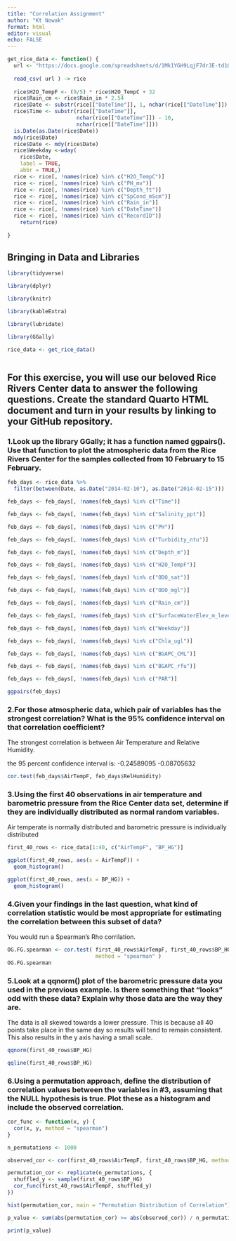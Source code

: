 ```yaml
---
title: "Correlation Assignment"
author: "Kt Nowak"
format: html
editor: visual
echo: FALSE
---
```


```r

get_rice_data <- function() { 
  url <- "https://docs.google.com/spreadsheets/d/1Mk1YGH9LqjF7drJE-td1G_JkdADOU0eMlrP01WFBT8s/pub?gid=0&single=true&output=csv"
  
  read_csv( url ) -> rice
  
  rice$H2O_TempF <- (9/5) * rice$H2O_TempC + 32 
  rice$Rain_cm <- rice$Rain_in * 2.54
  rice$Date <- substr(rice[["DateTime"]], 1, nchar(rice[["DateTime"]]) - 11)
  rice$Time <- substr(rice[["DateTime"]], 
                      nchar(rice[["DateTime"]]) - 10,
                      nchar(rice[["DateTime"]]))
  is.Date(as.Date(rice$Date))
  mdy(rice$Date)
  rice$Date <- mdy(rice$Date)
  rice$Weekday <-wday(
    rice$Date,
    label = TRUE,
    abbr = TRUE,)
  rice <- rice[, !names(rice) %in% c("H2O_TempC")]
  rice <- rice[, !names(rice) %in% c("PH_mv")]
  rice <- rice[, !names(rice) %in% c("Depth_ft")]
  rice <- rice[, !names(rice) %in% c("SpCond_mScm")]
  rice <- rice[, !names(rice) %in% c("Rain_in")]
  rice <- rice[, !names(rice) %in% c("DateTime")]
  rice <- rice[, !names(rice) %in% c("RecordID")]
    return(rice)
  
}

```


## Bringing in Data and Libraries 
```r

library(tidyverse)

library(dplyr)

library(knitr)

library(kableExtra)

library(lubridate)

library(GGally)

rice_data <- get_rice_data()



```

## For this exercise, you will use our beloved Rice Rivers Center data to answer the following questions.  Create the standard Quarto HTML document and turn in your results by linking to your GitHub repository.


### 1.Look up the library GGally; it has a function named ggpairs(). Use that function to plot the atmospheric data from the Rice Rivers Center for the samples collected from 10 February to 15 February.
```r

feb_days <- rice_data %>%
  filter(between(Date, as.Date("2014-02-10"), as.Date("2014-02-15")))

feb_days <- feb_days[, !names(feb_days) %in% c("Time")]

feb_days <- feb_days[, !names(feb_days) %in% c("Salinity_ppt")]

feb_days <- feb_days[, !names(feb_days) %in% c("PH")]

feb_days <- feb_days[, !names(feb_days) %in% c("Turbidity_ntu")]

feb_days <- feb_days[, !names(feb_days) %in% c("Depth_m")]

feb_days <- feb_days[, !names(feb_days) %in% c("H2O_TempF")]

feb_days <- feb_days[, !names(feb_days) %in% c("ODO_sat")]

feb_days <- feb_days[, !names(feb_days) %in% c("ODO_mgl")]

feb_days <- feb_days[, !names(feb_days) %in% c("Rain_cm")]

feb_days <- feb_days[, !names(feb_days) %in% c("SurfaceWaterElev_m_levelNad83m")]

feb_days <- feb_days[, !names(feb_days) %in% c("Weekday")]

feb_days <- feb_days[, !names(feb_days) %in% c("Chla_ugl")]

feb_days <- feb_days[, !names(feb_days) %in% c("BGAPC_CML")]

feb_days <- feb_days[, !names(feb_days) %in% c("BGAPC_rfu")]

feb_days <- feb_days[, !names(feb_days) %in% c("PAR")]

ggpairs(feb_days)


```

### 2.For those atmospheric data, which pair of variables has the strongest correlation? What is the 95% confidence interval on that correlation coefficient?

The strongest correlation is between Air Temperature and Relative Humidity. 

the 95 percent confidence interval is:
 -0.24589095 -0.08705632

```r

cor.test(feb_days$AirTempF, feb_days$RelHumidity)

```
### 3.Using the first 40 observations in air temperature and barometric pressure from the Rice Center data set, determine if they are individually distributed as normal random variables.

Air temperate is normally distributed and barometric pressure is individually distributed 
```r

first_40_rows <- rice_data[1:40, c("AirTempF", "BP_HG")]

ggplot(first_40_rows, aes(x = AirTempF)) +
  geom_histogram()

ggplot(first_40_rows, aes(x = BP_HG)) +
  geom_histogram()

```
### 4.Given your findings in the last question, what kind of correlation statistic would be most appropriate for estimating the correlation between this subset of data?

You would run a Spearman’s Rho corrilation. 
```r

OG.FG.spearman <- cor.test( first_40_rows$AirTempF, first_40_rows$BP_HG, 
                            method = "spearman" )
OG.FG.spearman

```
### 5.Look at a qqnorm() plot of the barometric pressure data you used in the previous example. Is there something that "looks" odd with these data? Explain why those data are the way they are.  

The data is all skewed towards a lower pressure. This is because all 40 points take place in the same day so results will tend to remain consistent. This also results in the y axis having a small scale.
```r

qqnorm(first_40_rows$BP_HG)

qqline(first_40_rows$BP_HG)


```
### 6.Using a permutation approach, define the distribution of correlation values between the variables in #3, assuming that the NULL hypothesis is true. Plot these as a histogram and include the observed correlation.  
```r

cor_func <- function(x, y) {
  cor(x, y, method = "spearman")
}

n_permutations <- 1000

observed_cor <- cor(first_40_rows$AirTempF, first_40_rows$BP_HG, method = "spearman")

permutation_cor <- replicate(n_permutations, {
  shuffled_y <- sample(first_40_rows$BP_HG)
  cor_func(first_40_rows$AirTempF, shuffled_y)
})

hist(permutation_cor, main = "Permutation Distribution of Correlation")

p_value <- sum(abs(permutation_cor) >= abs(observed_cor)) / n_permutations

print(p_value)

```
